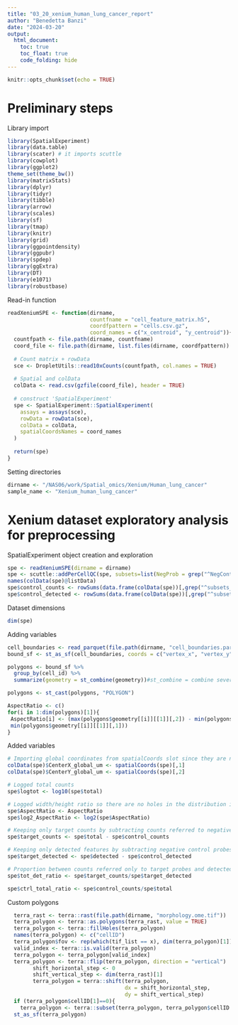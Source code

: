 ```yaml
---
title: "03_20_xenium_human_lung_cancer_report"
author: "Benedetta Banzi"
date: "2024-03-20"
output: 
  html_document:
    toc: true
    toc_float: true
    code_folding: hide
---
```

<STYLE TYPE="text/css">
<!--
  td{
    font-family: Arial; 
    font-size: 10 pt;
    padding:0px;
    cellpadding="0";
    cellspacing="0"
  }
  th {
    font-family: Arial; 
    font-size: 10 pt;
    height: 20px;
    font-weight: bold;
    text-align: "center";
    background-color: #ccccff;
    padding-left: 15px;
    padding-right: 15px;
  }
  table { 
    border-spacing: 4px;
    border-collapse: collapse;
  }
--->
</STYLE>

```r
knitr::opts_chunk$set(echo = TRUE)
```

# Preliminary steps

Library import

```r
library(SpatialExperiment)
library(data.table)
library(scater) # it imports scuttle
library(cowplot)
library(ggplot2)
theme_set(theme_bw())
library(matrixStats)
library(dplyr)
library(tidyr)
library(tibble)
library(arrow)
library(scales)
library(sf)
library(tmap)
library(knitr)
library(grid)
library(ggpointdensity)
library(ggpubr)
library(spdep)
library(ggExtra)
library(DT)
library(e1071)
library(robustbase)
```

Read-in function

```r
readXeniumSPE <- function(dirname, 
                          countfname = "cell_feature_matrix.h5",
                          coordfpattern = "cells.csv.gz", 
                          coord_names = c("x_centroid", "y_centroid")){
  countfpath <- file.path(dirname, countfname)
  coord_file <- file.path(dirname, list.files(dirname, coordfpattern))
  
  # Count matrix + rowData
  sce <- DropletUtils::read10xCounts(countfpath, col.names = TRUE)
  
  # Spatial and colData
  colData <- read.csv(gzfile(coord_file), header = TRUE)
  
  # construct 'SpatialExperiment'
  spe <- SpatialExperiment::SpatialExperiment(
    assays = assays(sce),
    rowData = rowData(sce),
    colData = colData,
    spatialCoordsNames = coord_names
  )
  
  return(spe)
}
```

Setting directories

```r
dirname <- "/NAS06/work/Spatial_omics/Xenium/Human_lung_cancer"
sample_name <- "Xenium_human_lung_cancer"
```

# Xenium dataset exploratory analysis for preprocessing {.tabset .tabset-fade .tabset-pills}

SpatialExperiment object creation and exploration

```r
spe <- readXeniumSPE(dirname = dirname)
spe <- scuttle::addPerCellQC(spe, subsets=list(NegProb = grep("^NegControlProbe_", rownames(spe)), NegCodw = grep("^NegControlCodeword_", rownames(spe)), UnasCodw = grep("^UnassignedCodeword_", rownames(spe))))
names(colData(spe)@listData)
spe$control_counts <- rowSums(data.frame(colData(spe))[,grep("^subsets_.*_sum$", names(colData(spe)))])
spe$control_detected <- rowSums(data.frame(colData(spe))[,grep("^subsets_.*_detected$", names(colData(spe)))])
```
Dataset dimensions

```r
dim(spe)
```

Adding variables

```r
cell_boundaries <- read_parquet(file.path(dirname, "cell_boundaries.parquet"))
bound_sf <- st_as_sf(cell_boundaries, coords = c("vertex_x", "vertex_y"))

polygons <- bound_sf %>%
  group_by(cell_id) %>%
  summarize(geometry = st_combine(geometry))#st_combine = combine several feature geometries into one, without unioning or resolving internal boundaries

polygons <- st_cast(polygons, "POLYGON")

AspectRatio <- c()
for(i in 1:dim(polygons)[1]){
 AspectRatio[i] <- (max(polygons$geometry[[i]][[1]][,2]) - min(polygons$geometry[[i]][[1]][,2]))/(max(polygons$geometry[[i]][[1]][,1]) -
 min(polygons$geometry[[i]][[1]][,1]))
}
```

Added variables

```r
# Importing global coordinates from spatialCoords slot since they are not available in colData
colData(spe)$CenterX_global_um <- spatialCoords(spe)[,1]
colData(spe)$CenterY_global_um <- spatialCoords(spe)[,2]

# Logged total counts
spe$logtot <- log10(spe$total)

# Logged width/height ratio so there are no holes in the distribution in the middle and also negative values can be appreciated
spe$AspectRatio <- AspectRatio
spe$log2_AspectRatio <- log2(spe$AspectRatio)

# Keeping only target counts by subtracting counts referred to negative control probes
spe$target_counts <- spe$total - spe$control_counts

# Keeping only detected features by subtracting negative control probes
spe$target_detected <- spe$detected - spe$control_detected

# Proportion between counts referred only to target probes and detected features
spe$tot_det_ratio <- spe$target_counts/spe$target_detected

spe$ctrl_total_ratio <- spe$control_counts/spe$total
```

Custom polygons

```r
  terra_rast <- terra::rast(file.path(dirname, "morphology.ome.tif"))
  terra_polygon <- terra::as.polygons(terra_rast, value = TRUE)
  terra_polygon <- terra::fillHoles(terra_polygon)
  names(terra_polygon) <- c("cellID")
  terra_polygon$fov <- rep(which(tif_list == x), dim(terra_polygon)[1])
  valid_index <- terra::is.valid(terra_polygon)
  terra_polygon <- terra_polygon[valid_index]
  terra_polygon <- terra::flip(terra_polygon, direction = "vertical")
        shift_horizontal_step <- 0
        shift_vertical_step <- dim(terra_rast)[1]
        terra_polygon = terra::shift(terra_polygon,
                                     dx = shift_horizontal_step,
                                     dy = shift_vertical_step)
  if (terra_polygon$cellID[1]==0){
    terra_polygon <- terra::subset(terra_polygon, terra_polygon$cellID!=0)}
  st_as_sf(terra_polygon)      

```

```r

```







